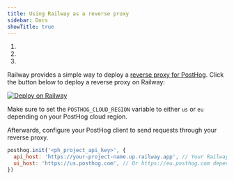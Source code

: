 ```yaml
---
title: Using Railway as a reverse proxy
sidebar: Docs
showTitle: true
---
```




<CalloutBox icon="IconWarning" title="Warning" type="fyi">

  1. <ProxyWarning />
  2. <RegionWarning />
  3. <ProxyPathNamesWarning />

</CalloutBox>

Railway provides a simple way to deploy a [reverse proxy for PostHog](https://railway.com/deploy/posthog-proxy?referralCode=FQRCYT&utm_medium=integration&utm_source=template&utm_campaign=docs-railway-proxy). Click the button below to deploy a reverse proxy on Railway:


<div className="w-fit">
    <a href="https://railway.com/deploy/posthog-proxy?referralCode=FQRCYT&utm_medium=integration&utm_source=template&utm_campaign=docs-railway-proxy">
        <img src="https://railway.com/button.svg" alt="Deploy on Railway" className="max-w-[200px] h-auto mb-4" noZoom />
    </a>
</div>


Make sure to set the `POSTHOG_CLOUD_REGION` variable to either `us` or `eu` depending on your PostHog cloud region.

Afterwards, configure your PostHog client to send requests through your reverse proxy.

```js
posthog.init('<ph_project_api_key>', {
  api_host: 'https://your-project-name.up.railway.app', // Your Railway domain
  ui_host: 'https://us.posthog.com', // Or https://eu.posthog.com depending on your cloud region.
})
```
